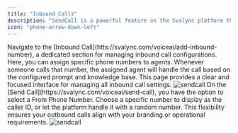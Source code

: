```yaml
---
title: "Inbound Calls"
description: "SendCall is a powerful feature on the Svalync platform that enables seamless management of inbound calls. This guide will walk you through the step-by-step process of setting up agents, configuring inbound numbers, handling incoming calls efficiently, and reviewing call logs to optimize your call management."
icon: "phone-arrow-down-left"
---
```


<Steps>
  <Step title="Set Up Inbound Numbers">
    Navigate to the [Inbound Call](htts://svalync.com/voiceai/add-inbound-number), a dedicated section for managing inbound call configurations. Here, you can assign specific phone numbers to agents. Whenever someone calls that number, the assigned agent will handle the call based on the configured prompt and knowledge base. This page provides a clear and focused interface for managing all inbound call settings.
    <Frame>
      <img className="" src="/images/voiceai/sendcall/6.png" alt="sendcall" />
    </Frame>
  </Step>
  <Step title="Customize Outbound Caller ID">
 On the [Send Call](https://svalync.com/voiceai/send-call), you have the option to select a From Phone Number. Choose a specific number to display as the caller ID, or let the platform handle it with a random number. This flexibility ensures your outbound calls align with your branding or operational requirements.
    <Frame>
      <img className="" src="/images/voiceai/sendcall/7.png" alt="sendcall" />
    </Frame>
  </Step>

</Steps>
